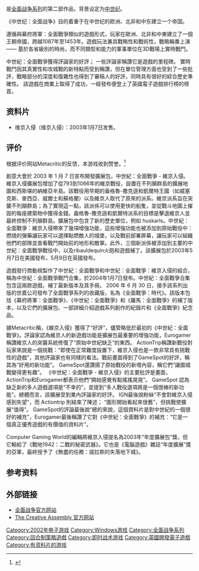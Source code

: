 {{Refimprove|time=2022-06-19}}

{{NoteTA
|G1=Games
|1=zh-cn:中世纪：全面战争; zh-tw:中世紀：全軍破敵;
}}
{{Infobox VG
| title = 中世纪：全面战争
| image = File:Medieval Total War.jpg
| caption = 
| developer = [[The_Creative_Assembly|The Creative Assembly]]
| publisher = {{vgrelease|NA|[[Activision|Activision]]|TW|[[松崗科技|松崗科技]]<ref>{{cite web |title=「全軍破敵-特攻版」上市 |url=https://gnn.gamer.com.tw/detail.php?sn=14179 |website=巴哈姆特電玩資訊站 |language=zh-tw |date=2004-03-15 |accessdate=2019-11-29 |archive-date=2020-10-30 |archive-url=https://web.archive.org/web/20201030031029/https://gnn.gamer.com.tw/detail.php?sn=14179 |dead-url=no }}</ref>}}
| designer = Mike Brunton
| composer = [[Jeff_van_Dyck|Jeff van Dyck]]
| engine = {{nowrap|''[[幕府：全面战争|幕府：全面战争]]'' 引擎}}
| series = [[全面战争系列|全面战争系列]]
| released = {{vgrelease|NA|20 August 2002|EU|30 August 2002}}
| genre = [[回合制策略游戏|回合制策略]]<br />[[即时战术游戏|即时战术]]
| modes = [[单人游戏|单人游戏]]<br />[[多人游戏|多人游戏]]
| platforms = [[Microsoft_Windows|Microsoft Windows]]
}}

{{Vgname|中世纪：全面战争|en=Medieval: Total War|cn=中世纪：全面战争|tw=中世紀：全軍破敵}}是[[全面战争系列|全面战争系列]]的第二部作品，背景设定为[[中世纪|中世纪]]。

《中世纪：全面战争》目的着重于在中世纪的欧洲、北非和中东建立一个帝国。

遵循與幕府將軍：全面戰爭類似的遊戲形式，玩家在歐洲、北非和中東建立了一個王朝帝國，跨越1087年至1453年。遊戲玩法兼具戰略性和戰術性，戰略輪番上演—— 基於各省級別的時尚，而不同類型和能力的軍事單位在3D戰場上實時戰鬥。

中世紀：全面戰爭獲得評論家的好評； 一些評論家稱讚它是遊戲的里程碑。 實時戰鬥因其真實性和攻城戰的新特點而受到稱讚，但在單位管理方面也受到了一些批評，戰略部分的深度和復雜性也得到了審稿人的好評，同時具有很好的綜合歷史準確性。 該遊戲在商業上取得了成功，一經發布便登上了英國電子遊戲排行榜的榜首。

==资料片==
*维京入侵（维京入侵）：2003年1月7日发售。
==评价==
根据评价网站Metacritic的反馈，本游戏收到赞誉。<ref name="Metacritic">{{cite web |url=http://www.metacritic.com/game/pc/medieval-total-war |title=Medieval: Total War for PC Reviews |publisher=[[Metacritic|Metacritic]] |accessdate=24 July 2016 |archive-date=2020-09-09 |archive-url=https://web.archive.org/web/20200909052519/https://www.metacritic.com/game/pc/medieval-total-war |dead-url=no }}</ref>

創意大會於 2003 年 1 月 7 日宣布開發擴展包，中世紀：全面戰爭 - 維京入侵。維京入侵擴展包增加了從793到1066年的維京戰役，設置在不列顛群島的擴展地圖和西斯堪的納維亞半島。該戰役用早期的盎格魯-撒克遜和凱爾特王國（如威塞克斯、麥西亞、威爾士和蘇格蘭）以及維京人取代了原來的派系。維京派系旨在突襲不列顛群島；為了實現這一點，該派係可以使用更快的船隻，並從戰斗地圖上摧毀的每座建築物中獲得金錢。盎格魯-撒克遜和凱爾特派系的目標是擊退維京人並最終控制不列顛群島。擴展包中包含了新的歷史單位，例如 huskarls。中世紀：全面戰爭：維京入侵帶來了幾項增強功能，這些增強功能也被添加到原始戰役中：燃燒的彈藥讓玩家可以選擇點燃敵人的城堡，以及戰前部署屏幕，讓玩家可以組織他們的部隊並查看戰鬥開始前的地形和敵軍。此外，三個新派係被添加到主要的中世紀：全面戰爭戰役中，以及ribauldequin火砲和遊戲補丁。該擴展包於2003年5月7日在美國發布，5月9日在英國發布。

遊戲發行商動視製作了中世紀：全面戰爭和中世紀：全面戰爭：維京入侵的組合，稱為中世紀：全面戰爭戰鬥合集，於2004年1月7日發布。中世紀：全面戰爭合集包含這兩款遊戲，補丁最新版本及其手冊。 2006 年 6 月 30 日，接手該系列出版的世嘉公司發布了全面戰爭系列的收藏版，名為《全面戰爭：時代》。該版本包括《幕府將軍：全面戰爭》、《中世紀：全面戰爭》和《羅馬：全面戰爭》的補丁版本，以及它們的擴展包、一部詳細介紹遊戲系列創作的紀錄片和《全面戰爭》紀念品。

據Metacritic稱，《維京入侵》獲得了“好評”，儘管略低於最初的《中世紀：全面戰爭》。評論家認為維京人的新遊戲功能是擴展包最重要的增強功能，Eurogamer稱讚維京人的突襲系統修復了“原始中世紀缺乏”的東西。 ActionTrip稱讚新戰役對玩家來說是一個挑戰：“即使在正常難度設置下，維京入侵也是一款非常具有挑戰性的遊戲”，其他評論家也有同樣的看法。戰前畫面得到了GameSpot的好評，稱其為“好用的新功能”。 GameSpot還讚揚了原始戰役的新增內容，稱它們“讓圍城戰變得更有趣”。 《中世紀：全面戰爭 - 維京入侵》的主要批評是畫面，ActionTrip和Eurogamer都表示他們“開始感覺有點搖搖晃晃”。 GameSpot 認為缺乏新的多人遊戲選項是“不幸的”，並提到“多人戰役選項將是一個很棒的新功能”。總體而言，該擴展受到業內評論家的好評。 IGN最後說粉絲“不會對維京入侵感到失望”，而 Actiontrip 則結束了陳述； “圖形開始看起來很舊”，但挑戰使擴展“值得”。 GameSpot的評論最後說“總的來說，這個資料片是對中世紀的一個很好的補充”，Eurogamer最後稱讚了它對《中世紀：全面戰爭》的補充：“它是一個真正優秀遊戲的有價值的資料片”。

Computer Gaming World的編輯將維京入侵提名為2003年“年度擴展包”獎，但它輸給了《戰地1942：二戰的秘密武器》。它也是《電腦遊戲》雜誌“年度擴展”獎的亞軍，最終授予了《無盡的任務：諾拉斯的失落地下城》。

== 参考资料 ==
{{Reflist}}

== 外部链接 ==
* [http://www.totalwar.com 全面战争官方网站]{{Wayback|url=http://www.totalwar.com/ |date=20080907134831 }}
* [http://creative-assembly.co.uk The Creative Assembly 官方网站]{{Wayback|url=http://creative-assembly.co.uk/ |date=20130603160712 }}

{{The Creative Assembly}}

{{Portal bar|电子游戏}}

{{DEFAULTSORT:Medieval, Total War}}
[[Category:2002年电子游戏|Category:2002年电子游戏]]
[[Category:Windows游戏|Category:Windows游戏]]
[[Category:全面战争系列|Category:全面战争系列]]
[[Category:回合制策略遊戲|Category:回合制策略遊戲]]
[[Category:即时战术游戏|Category:即时战术游戏]]
[[Category:英國開發電子遊戲|Category:英國開發電子遊戲]]
[[Category:有资料片的游戏|Category:有资料片的游戏]]